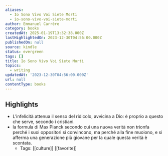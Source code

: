 ```yaml
---
aliases:
  - Io Sono Vivo Voi Siete Morti
  - io-sono-vivo-voi-siete-morti
author: Emmanuel Carrère
category: books
createdAt: 2025-01-19T13:32:38.000Z
lastHighlightedOn: 2023-12-30T04:56:00.000Z
publishedOn: null
source: kindle
status: evergreen
tags: []
title: Io Sono Vivo Voi Siete Morti
topics:
  - writing
updatedAt: '2023-12-30T04:56:00.000Z'
url: null
contentType: books
---
```

## Highlights

- L’infelicità attenua il senso del ridicolo, avvicina a Dio: è proprio a questo che serve, secondo i cristiani.
- la formula di Max Planck secondo cui una nuova verità non trionfa perché i suoi oppositori si convincono, ma perché alla fine muoiono, e si afferma una generazione più giovane per la quale questa verità è scontata.
  - Tags: [[culture]] [[favorite]]
